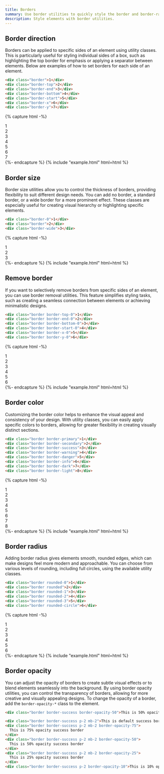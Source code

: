 ```yaml
---
title: Borders
summary: Use border utilities to quickly style the border and border-radius of an element. Great for images, buttons, or any other element.
description: Style elements with border utilities.
---
```


## Border direction

Borders can be applied to specific sides of an element using utility classes. This is particularly useful for styling individual sides of a box, such as highlighting the top border for emphasis or applying a separator between elements. Below are examples of how to set borders for each side of an element.

```html
<div class="border">1</div>
<div class="border-top">2</div>
<div class="border-end">3</div>
<div class="border-bottom">4</div>
<div class="border-start">5</div>
<div class="border-x">6</div>
<div class="border-y">7</div>
```

{% capture html -%}
<div
  class="d-flex align-items-center justify-content-center text-secondary w-5 h-5 bg-light border"
>
  1
</div>
<div
  class="d-flex align-items-center justify-content-center text-secondary w-5 h-5 bg-light border-top"
>
  2
</div>
<div
  class="d-flex align-items-center justify-content-center text-secondary w-5 h-5 bg-light border-end"
>
  3
</div>
<div
  class="d-flex align-items-center justify-content-center text-secondary w-5 h-5 bg-light border-bottom"
>
  4
</div>
<div
  class="d-flex align-items-center justify-content-center text-secondary w-5 h-5 bg-light border-start"
>
  5
</div>
<div
  class="d-flex align-items-center justify-content-center text-secondary w-5 h-5 bg-light border-x"
>
  6
</div>
<div
  class="d-flex align-items-center justify-content-center text-secondary w-5 h-5 bg-light border-y"
>
  7
</div>
{%- endcapture %}
{% include "example.html" html=html %}


## Border size

Border size utilities allow you to control the thickness of borders, providing flexibility to suit different design needs. You can add no border, a standard border, or a wide border for a more prominent effect. These classes are especially useful for creating visual hierarchy or highlighting specific elements.

```html
<div class="border-0">1</div>
<div class="border">2</div>
<div class="border-wide">3</div>
```

{% capture html -%}
<div
  class="d-flex align-items-center justify-content-center text-secondary w-5 h-5 bg-light border-0"
>
  1
</div>
<div
  class="d-flex align-items-center justify-content-center text-secondary w-5 h-5 bg-light border"
>
  2
</div>
<div
  class="d-flex align-items-center justify-content-center text-secondary w-5 h-5 bg-light border-wide"
>
  3
</div>
{%- endcapture %}
{% include "example.html" html=html %}

## Remove border

If you want to selectively remove borders from specific sides of an element, you can use border removal utilities. This feature simplifies styling tasks, such as creating a seamless connection between elements or achieving minimalistic designs.

```html
<div class="border border-top-0">1</div>
<div class="border border-end-0">2</div>
<div class="border border-bottom-0">3</div>
<div class="border border-start-0">4</div>
<div class="border border-x-0">5</div>
<div class="border border-y-0">6</div>
```

{% capture html -%}
<div
  class="d-flex align-items-center justify-content-center text-secondary w-5 h-5 bg-light border border-top-0"
>
  1
</div>
<div
  class="d-flex align-items-center justify-content-center text-secondary w-5 h-5 bg-light border border-end-0"
>
  2
</div>
<div
  class="d-flex align-items-center justify-content-center text-secondary w-5 h-5 bg-light border border-bottom-0"
>
  3
</div>
<div
  class="d-flex align-items-center justify-content-center text-secondary w-5 h-5 bg-light border border-start-0"
>
  4
</div>
<div
  class="d-flex align-items-center justify-content-center text-secondary w-5 h-5 bg-light border border-x-0"
>
  5
</div>
<div
  class="d-flex align-items-center justify-content-center text-secondary w-5 h-5 bg-light border border-y-0"
>
  6
</div>
{%- endcapture %}
{% include "example.html" html=html %}


## Border color

Customizing the border color helps to enhance the visual appeal and consistency of your design. With utility classes, you can easily apply specific colors to borders, allowing for greater flexibility in creating visually distinct sections.

```html
<div class="border border-primary">1</div>
<div class="border border-secondary">2</div>
<div class="border border-success">3</div>
<div class="border border-warning">4</div>
<div class="border border-danger">5</div>
<div class="border border-info">6</div>
<div class="border border-dark">7</div>
<div class="border border-light">8</div>
```

{% capture html -%}
<div
  class="d-flex align-items-center justify-content-center text-secondary w-5 h-5 bg-light border border-primary"
>
  1
</div>
<div
  class="d-flex align-items-center justify-content-center text-secondary w-5 h-5 bg-light border border-secondary"
>
  2
</div>
<div
  class="d-flex align-items-center justify-content-center text-secondary w-5 h-5 bg-light border border-success"
>
  3
</div>
<div
  class="d-flex align-items-center justify-content-center text-secondary w-5 h-5 bg-light border border-warning"
>
  4
</div>
<div
  class="d-flex align-items-center justify-content-center text-secondary w-5 h-5 bg-light border border-danger"
>
  5
</div>
<div
  class="d-flex align-items-center justify-content-center text-secondary w-5 h-5 bg-light border border-info"
>
  6
</div>
<div
  class="d-flex align-items-center justify-content-center text-secondary w-5 h-5 bg-light border border-dark"
>
  7
</div>
<div
  class="d-flex align-items-center justify-content-center text-secondary w-5 h-5 bg-light border border-light"
>
  8
</div>
{%- endcapture %}
{% include "example.html" html=html %}

## Border radius

Adding border radius gives elements smooth, rounded edges, which can make designs feel more modern and approachable. You can choose from various levels of rounding, including full circles, using the available utility classes.

```html
<div class="border rounded-0">1</div>
<div class="border rounded">2</div>
<div class="border rounded-1">3</div>
<div class="border rounded-2">4</div>
<div class="border rounded-3">5</div>
<div class="border rounded-circle">6</div>
```

{% capture html -%}
<div
  class="d-flex align-items-center justify-content-center text-secondary w-6 h-6 bg-light border rounded-0"
>
  1
</div>
<div
  class="d-flex align-items-center justify-content-center text-secondary w-6 h-6 bg-light border rounded"
>
  2
</div>
<div
  class="d-flex align-items-center justify-content-center text-secondary w-6 h-6 bg-light border rounded-1"
>
  3
</div>
<div
  class="d-flex align-items-center justify-content-center text-secondary w-6 h-6 bg-light border rounded-2"
>
  4
</div>
<div
  class="d-flex align-items-center justify-content-center text-secondary w-6 h-6 bg-light border rounded-3"
>
  5
</div>
<div
  class="d-flex align-items-center justify-content-center text-secondary w-6 h-6 bg-light border rounded-circle"
>
  6
</div>
{%- endcapture %}
{% include "example.html" html=html %}


## Border opacity

You can adjust the opacity of borders to create subtle visual effects or to blend elements seamlessly into the background. By using border opacity utilities, you can control the transparency of borders, allowing for more creative and visually appealing designs. To change the opacity of a border, add the `border-opacity-*` class to the element.

```html
<div class="border border-success border-opacity-50">This is 50% opacity success border</div>
```

```html example 
<div class="border border-success p-2 mb-2">This is default success border</div>
<div class="border border-success p-2 mb-2 border-opacity-75">
  This is 75% opacity success border
</div>
<div class="border border-success p-2 mb-2 border-opacity-50">
  This is 50% opacity success border
</div>
<div class="border border-success p-2 mb-2 border-opacity-25">
  This is 25% opacity success border
</div>
<div class="border border-success p-2 border-opacity-10">This is 10% opacity success border</div>
```